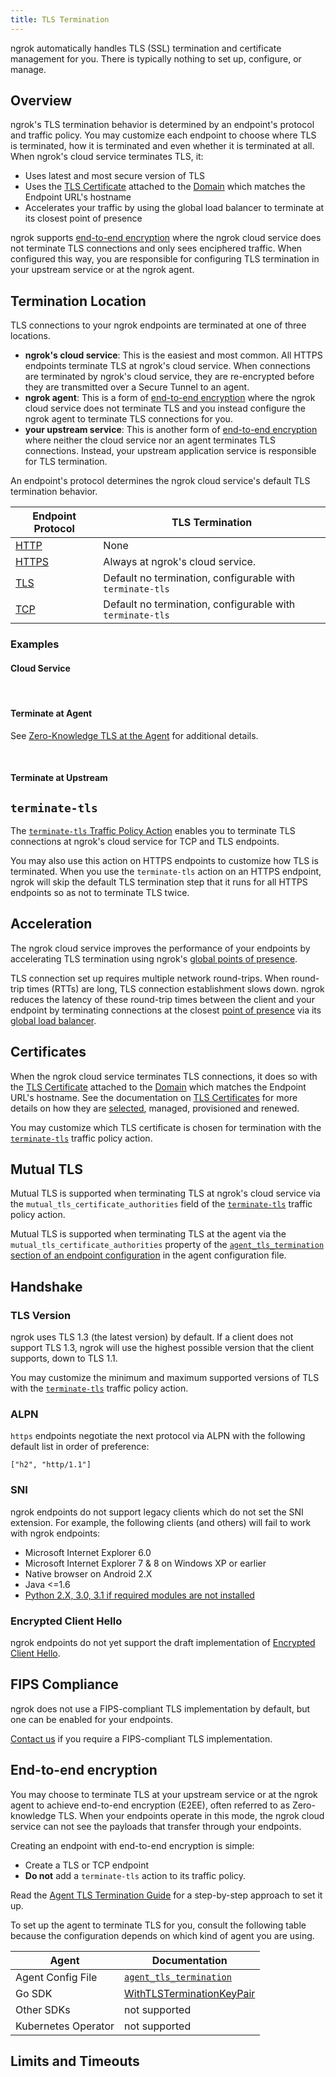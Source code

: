 ```yaml
---
title: TLS Termination
---
```


ngrok automatically handles TLS (SSL) termination and certificate management
for you. There is typically nothing to set up, configure, or manage.

## Overview

ngrok's TLS termination behavior is determined by an endpoint's protocol and
traffic policy. You may customize each endpoint to choose where TLS is
terminated, how it is terminated and even whether it is terminated at all. When
ngrok's cloud service terminates TLS, it:

- Uses latest and most secure version of TLS
- Uses the [TLS
  Certificate](/universal-gateway/tls-certificates/) attached to the
  [Domain](/universal-gateway/domains/) which matches the Endpoint URL's
  hostname
- Accelerates your traffic by using the global load balancer to terminate at its
  closest point of presence

ngrok supports [end-to-end encryption](#end-to-end-encryption) where the ngrok
cloud service does not terminate TLS connections and only sees enciphered
traffic. When configured this way, you are responsible for configuring TLS
termination in your upstream service or at the ngrok agent.

## Termination Location

TLS connections to your ngrok endpoints are terminated at one of three
locations.

- **ngrok's cloud service**: This is the easiest and most common. All HTTPS
  endpoints terminate TLS at ngrok's cloud service. When connections are
  terminated by ngrok's cloud service, they are re-encrypted before they are
  transmitted over a Secure Tunnel to an agent.
- **ngrok agent**: This is a form of [end-to-end
  encryption](#end-to-end-encryption) where the ngrok cloud service does not
  terminate TLS and you instead configure the ngrok agent to terminate TLS
  connections for you.
- **your upstream service**: This is another form of [end-to-end
  encryption](#end-to-end-encryption) where neither the cloud service nor an
  agent terminates TLS connections. Instead, your upstream application service is
  responsible for TLS termination.

An endpoint's protocol determines the ngrok cloud service's default TLS
termination behavior.

| Endpoint Protocol                 | TLS Termination                                           |
| --------------------------------- | --------------------------------------------------------- |
| [HTTP](/universal-gateway/http/)  | None                                                      |
| [HTTPS](/universal-gateway/http/) | Always at ngrok's cloud service.                          |
| [TLS](/universal-gateway/tls/)    | Default no termination, configurable with `terminate-tls` |
| [TCP](/universal-gateway/tcp/)    | Default no termination, configurable with `terminate-tls` |

### Examples

#### Cloud Service

<Tabs>
	<Tab title="Agent CLI">
		<CustomDomainAgentCliExample />
	</Tab>
	<Tab title="Agent Config">
		<CustomDomainAgentConfigExample />
	</Tab>
	<Tab title="SSH Reverse Tunnel">
		<CustomDomainSshExample />
	</Tab>
	<Tab title="Go">
		<CustomDomainGoSdkExample />
	</Tab>
	<Tab title="Javascript">
		<CustomDomainJavascriptSdkExample />
	</Tab>
	<Tab title="Python">
		<CustomDomainPythonSdkExample />
	</Tab>
	<Tab title="Rust">
		<CustomDomainRustSdkExample />
	</Tab>
	<Tab title="Kubernetes Controller">
		<CustomDomainKubernetesExample />
	</Tab>
</Tabs>

<br />

#### Terminate at Agent

See [Zero-Knowledge TLS at the Agent](/agent/agent-tls-termination/) for additional details.

<Tabs>
	<Tab title="Agent CLI">
		<AtAgentAgentCliExample />
	</Tab>
	<Tab title="Agent Config">
		<AtAgentAgentConfigExample />
	</Tab>
	<Tab title="SSH Reverse Tunnel">
		<AtAgentSshExample />
	</Tab>
	<Tab title="Go">
		<AtAgentGoSdkExample />
	</Tab>
	<Tab title="Javascript">
		<AtAgentJavascriptSdkExample />
	</Tab>
	<Tab title="Python">
		<AtAgentPythonSdkExample />
	</Tab>
	<Tab title="Rust">
		<AtAgentRustSdkExample />
	</Tab>
	<Tab title="Kubernetes Controller">
		<AtAgentKubernetesExample />
	</Tab>
</Tabs>

<br />

#### Terminate at Upstream

<Tabs>
	<Tab title="Agent CLI">
		<AtUpstreamAgentCliExample />
	</Tab>
	<Tab title="Agent Config">
		<AtUpstreamAgentConfigExample />
	</Tab>
	<Tab title="SSH Reverse Tunnel">
		<AtUpstreamSshExample />
	</Tab>
	<Tab title="Go">
		<AtUpstreamGoSdkExample />
	</Tab>
	<Tab title="Javascript">
		<AtUpstreamJavascriptSdkExample />
	</Tab>
	<Tab title="Python">
		<AtUpstreamPythonSdkExample />
	</Tab>
	<Tab title="Rust">
		<AtUpstreamRustSdkExample />
	</Tab>
	<Tab title="Kubernetes Controller">
		<AtUpstreamKubernetesExample />
	</Tab>
</Tabs>

## `terminate-tls`

The [`terminate-tls` Traffic Policy
Action](/traffic-policy/actions/terminate-tls) enables you to terminate TLS
connections at ngrok's cloud service for TCP and TLS endpoints.

You may also use this action on HTTPS endpoints to customize how TLS is
terminated. When you use the `terminate-tls` action on an HTTPS endpoint, ngrok
will skip the default TLS termination step that it runs for all HTTPS endpoints
so as not to terminate TLS twice.

## Acceleration

The ngrok cloud service improves the performance of your endpoints by
accelerating TLS termination using ngrok's [global points
of presence](/universal-gateway/points-of-presence).

TLS connection set up requires multiple network round-trips. When round-trip
times (RTTs) are long, TLS connection establishment slows down. ngrok reduces
the latency of these round-trip times between the client and your endpoint by
terminating connections at the closest [point of
presence](/universal-gateway/points-of-presence/) via its [global load
balancer](/universal-gateway/global-load-balancer).

## Certificates

When the ngrok cloud service terminates TLS connections, it does so with the
[TLS Certificate](/universal-gateway/tls-certificates/) attached to the
[Domain](/universal-gateway/domains/) which matches the Endpoint URL's
hostname. See the documentation on [TLS
Certificates](/universal-gateway/tls-certificates/) for more details on
how they are
[selected](/universal-gateway/tls-certificates/#certificate-selection),
managed, provisioned and renewed.

You may customize which TLS certificate is chosen for termination with the
[`terminate-tls`](/traffic-policy/actions/terminate-tls) traffic policy action.

## Mutual TLS

Mutual TLS is supported when terminating TLS at ngrok's cloud service via the
`mutual_tls_certificate_authorities` field of the
[`terminate-tls`](/traffic-policy/actions/terminate-tls) traffic policy action.

Mutual TLS is supported when terminating TLS at the agent via the
`mutual_tls_certificate_authorities` property of the [`agent_tls_termination`
section of an endpoint
configuration](/agent/config/v3/#endpoint-configuration-options) in the agent
configuration file.

## Handshake

### TLS Version

ngrok uses TLS 1.3 (the latest version) by default. If a client does not
support TLS 1.3, ngrok will use the highest possible version that the client
supports, down to TLS 1.1.

You may customize the minimum and maximum supported versions of TLS with the
[`terminate-tls`](/traffic-policy/actions/terminate-tls) traffic policy action.

### ALPN

`https` endpoints negotiate the next protocol via ALPN with the following
default list in order of preference:

```
["h2", "http/1.1"]
```

### SNI

ngrok endpoints do not support legacy clients which do not set the SNI
extension. For example, the following clients (and others) will fail to work
with ngrok endpoints:

- Microsoft Internet Explorer 6.0
- Microsoft Internet Explorer 7 & 8 on Windows XP or earlier
- Native browser on Android 2.X
- Java &lt;=1.6
- [Python 2.X, 3.0, 3.1 if required modules are not installed](https://stackoverflow.com/questions/18578439/using-requests-with-tls-doesnt-give-sni-support/18579484#18579484)

### Encrypted Client Hello

ngrok endpoints do not yet support the draft implementation of [Encrypted
Client Hello](https://datatracker.ietf.org/doc/draft-ietf-tls-esni/).

## FIPS Compliance

ngrok does not use a FIPS-compliant TLS implementation by default, but one can
be enabled for your endpoints.

[Contact us](mailto:support@ngrok.com) if you require a FIPS-compliant TLS
implementation.

## End-to-end encryption

You may choose to terminate TLS at your upstream service or at the ngrok agent
to achieve end-to-end encryption (E2EE), often referred to as Zero-knowledge TLS. When your endpoints operate in this
mode, the ngrok cloud service can not see the payloads that transfer through
your endpoints.

Creating an endpoint with end-to-end encryption is simple:

- Create a TLS or TCP endpoint
- **Do not** add a `terminate-tls` action to its traffic policy.

Read the [Agent TLS Termination Guide](/agent/agent-tls-termination/) for a step-by-step approach to set it up.

To set up the agent to terminate TLS for you, consult the following table
because the configuration depends on which kind of agent you are using.

| Agent               | Documentation                                                                                           |
| ------------------- | ------------------------------------------------------------------------------------------------------- |
| Agent Config File   | [`agent_tls_termination`](/agent/config/v3/#endpoint-configuration-options)                             |
| Go SDK              | [WithTLSTerminationKeyPair](https://pkg.go.dev/golang.ngrok.com/ngrok/config#WithTLSTerminationKeyPair) |
| Other SDKs          | not supported                                                                                           |
| Kubernetes Operator | not supported                                                                                           |

## Limits and Timeouts

<TlsLimits />
